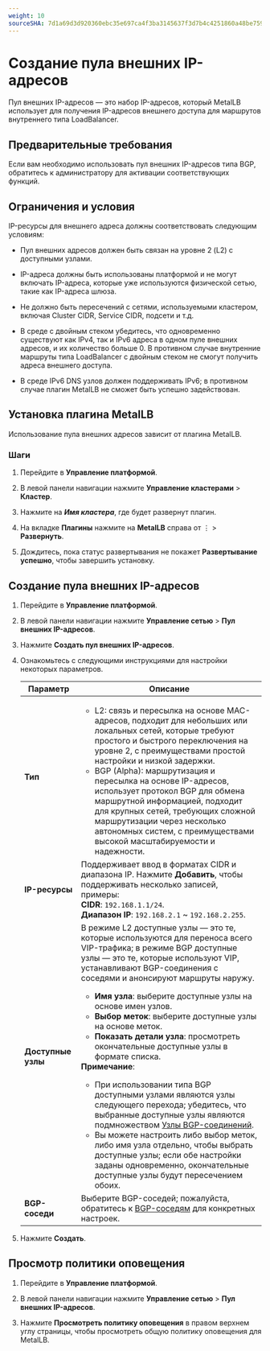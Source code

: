 ```yaml
---
weight: 10
sourceSHA: 7d1a69d3d920360ebc35e697ca4f3ba3145637f3d7b4c4251860a48be7593948
---
```


# Создание пула внешних IP-адресов

Пул внешних IP-адресов — это набор IP-адресов, который MetalLB использует для получения IP-адресов внешнего доступа для маршрутов внутреннего типа LoadBalancer.

## Предварительные требования

Если вам необходимо использовать пул внешних IP-адресов типа BGP, обратитесь к администратору для активации соответствующих функций.

## Ограничения и условия

IP-ресурсы для внешнего адреса должны соответствовать следующим условиям:

- Пул внешних адресов должен быть связан на уровне 2 (L2) с доступными узлами.

- IP-адреса должны быть использованы платформой и не могут включать IP-адреса, которые уже используются физической сетью, такие как IP-адреса шлюза.

- Не должно быть пересечений с сетями, используемыми кластером, включая Cluster CIDR, Service CIDR, подсети и т.д.

- В среде с двойным стеком убедитесь, что одновременно существуют как IPv4, так и IPv6 адреса в одном пуле внешних адресов, и их количество больше 0. В противном случае внутренние маршруты типа LoadBalancer с двойным стеком не смогут получить адреса внешнего доступа.

- В среде IPv6 DNS узлов должен поддерживать IPv6; в противном случае плагин MetalLB не сможет быть успешно задействован.

## Установка плагина MetalLB

Использование пула внешних адресов зависит от плагина MetalLB.

### Шаги

1. Перейдите в **Управление платформой**.

2. В левой панели навигации нажмите **Управление кластерами** > **Кластер**.

3. Нажмите на ***Имя кластера***, где будет развернут плагин.

4. На вкладке **Плагины** нажмите на **MetalLB** справа от ⋮ > **Развернуть**.

5. Дождитесь, пока статус развертывания не покажет **Развертывание успешно**, чтобы завершить установку.

## Создание пула внешних IP-адресов

1. Перейдите в **Управление платформой**.

2. В левой панели навигации нажмите **Управление сетью** > **Пул внешних IP-адресов**.

3. Нажмите **Создать пул внешних IP-адресов**.

4. Ознакомьтесь с следующими инструкциями для настройки некоторых параметров.

   | Параметр           | Описание                                                                                                                                                                                                                                                                                                                                                                                                                                                                                                                                                                                                                                                                                                                                                                                                                                                                                                                                                   |
   | ------------------- | ------------------------------------------------------------------------------------------------------------------------------------------------------------------------------------------------------------------------------------------------------------------------------------------------------------------------------------------------------------------------------------------------------------------------------------------------------------------------------------------------------------------------------------------------------------------------------------------------------------------------------------------------------------------------------------------------------------------------------------------------------------------------------------------------------------------------------------------------------------------------------------------------------------------------------------- |
   | **Тип**            | <ul><li>L2: связь и пересылка на основе MAC-адресов, подходит для небольших или локальных сетей, которые требуют простого и быстрого переключения на уровне 2, с преимуществами простой настройки и низкой задержки.</li><li>BGP (Alpha): маршрутизация и пересылка на основе IP-адресов, использует протокол BGP для обмена маршрутной информацией, подходит для крупных сетей, требующих сложной маршрутизации через несколько автономных систем, с преимуществами высокой масштабируемости и надежности.</li></ul>                                                                                                                                                                                                                                                                      |
   | **IP-ресурсы**    | Поддерживает ввод в форматах CIDR и диапазона IP. Нажмите **Добавить**, чтобы поддерживать несколько записей, примеры:<br />**CIDR**: `192.168.1.1/24`.<br />**Диапазон IP**: `192.168.2.1` \~ `192.168.2.255`.                                                                                                                                                                                                                                                                                                                                                                                                                                                                                                                                                                                                                                                          |
   | **Доступные узлы** | В режиме L2 доступные узлы — это те, которые используются для переноса всего VIP-трафика; в режиме BGP доступные узлы — это те, которые используют VIP, устанавливают BGP-соединения с соседями и анонсируют маршруты наружу. <ul><li><b>Имя узла</b>: выберите доступные узлы на основе имен узлов.</li><li><b>Выбор меток</b>: выберите доступные узлы на основе меток.</li><li><b>Показать детали узла</b>: просмотреть окончательные доступные узлы в формате списка.</li></ul><b>Примечание</b>: <ul><li>При использовании типа BGP доступными узлами являются узлы следующего перехода; убедитесь, что выбранные доступные узлы являются подмножеством [Узлы BGP-соединений](./create_bgppeer.mdx).</li><li>Вы можете настроить либо выбор меток, либо имя узла отдельно, чтобы выбрать доступные узлы; если обе настройки заданы одновременно, окончательные доступные узлы будут пересечением обоих.</li></ul> |
   | **BGP-соседи**     | Выберите BGP-соседей; пожалуйста, обратитесь к [BGP-соседям](./create_bgppeer.mdx) для конкретных настроек.                                                                                                                                                                                                                                                                                                                                                                                                                                                                                                                                                                                                                                                                                                                                                                                                                                  |

5. Нажмите **Создать**.

## Просмотр политики оповещения

1. Перейдите в **Управление платформой**.

2. В левой панели навигации нажмите **Управление сетью** > **Пул внешних IP-адресов**.

3. Нажмите **Просмотреть политику оповещения** в правом верхнем углу страницы, чтобы просмотреть общую политику оповещения для MetalLB.
